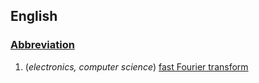==English==
===[[Wiktionary:List of acronyms and abbreviations|Abbreviation]]===

#(''electronics, computer science'') [[fast Fourier transform]]